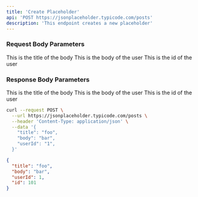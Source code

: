 ```yaml
---
title: 'Create Placeholder'
api: 'POST https://jsonplaceholder.typicode.com/posts'
description: 'This endpoint creates a new placeholder'
---
```


### Request Body Parameters

<ParamField body="title" type="string" required>
This is the title of the body
</ParamField>

<ParamField body="body" type="string" optional>
This is the body of the user
</ParamField>

<ParamField body="userid" type="integer" required>
This is the id of the user
</ParamField>

### Response Body Parameters

<ParamField body="title" type="string">
This is the title of the body
</ParamField>

<ParamField body="body" type="string">
This is the body of the user
</ParamField>

<ParamField body="userid" type="integer">
This is the id of the user
</ParamField>


<RequestExample>

```bash Request
curl --request POST \
  --url https://jsonplaceholder.typicode.com/posts \
  --header 'Content-Type: application/json' \
  --data '{
    "title": "foo",
    "body": "bar",
    "userId": "1",
  }'
  ```
</RequestExample> 

<ResponseExample>

```json Response
{
  "title": "foo",
  "body": "bar",
  "userId": 1,
  "id": 101
}
```
</ResponseExample> 

